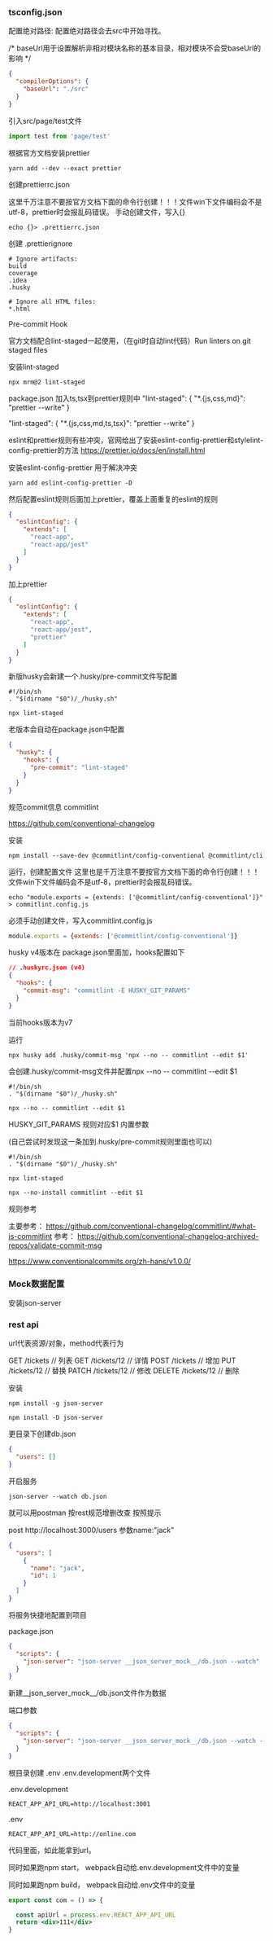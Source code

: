 


### tsconfig.json

配置绝对路径:
配置绝对路径会去src中开始寻找。

/* baseUrl用于设置解析非相对模块名称的基本目录，相对模块不会受baseUrl的影响 */

```json
{
  "compilerOptions": {
    "baseUrl": "./src"
  }
}
```

引入src/page/test文件

```ts
import test from 'page/test'
```

根据官方文档安装prettier 

```shell
yarn add --dev --exact prettier
```

创建prettierrc.json

这里千万注意不要按官方文档下面的命令行创建！！！文件win下文件编码会不是utf-8，prettier时会报乱码错误。
手动创建文件，写入{}
```shell
echo {}> .prettierrc.json
```

创建
.prettierignore
```text
# Ignore artifacts:
build
coverage
.idea
.husky

# Ignore all HTML files:
*.html
```

Pre-commit Hook

官方文档配合lint-staged一起使用，（在git时自动lint代码）Run linters on git staged files

安装lint-staged 
```shell
npx mrm@2 lint-staged
```

package.json 加入ts,tsx到prettier规则中
"lint-staged": {
"*.{js,css,md}": "prettier --write"
}

"lint-staged": {
"*.{js,css,md,ts,tsx}": "prettier --write"
}

eslint和prettier规则有些冲突，官网给出了安装eslint-config-prettier和stylelint-config-prettier的方法
https://prettier.io/docs/en/install.html

安装eslint-config-prettier 用于解决冲突

```shell
yarn add eslint-config-prettier -D
```

然后配置eslint规则后面加上prettier，覆盖上面重复的eslint的规则

```json
{
  "eslintConfig": {
    "extends": [
      "react-app",
      "react-app/jest"
    ]
  }
}
```

加上prettier

```json
{
  "eslintConfig": {
    "extends": [
      "react-app",
      "react-app/jest",
      "prettier"
    ]
  }
}
```

新版husky会新建一个.husky/pre-commit文件写配置

```text
#!/bin/sh
. "$(dirname "$0")/_/husky.sh"

npx lint-staged
```

老版本会自动在package.json中配置

```json
{
  "husky": {
    "hooks": {
      "pre-commit": "lint-staged"
    }
  }
}
```



规范commit信息 commitlint

https://github.com/conventional-changelog

安装

```shell
npm install --save-dev @commitlint/config-conventional @commitlint/cli

```

运行，创建配置文件
这里也是千万注意不要按官方文档下面的命令行创建！！！文件win下文件编码会不是utf-8，prettier时会报乱码错误。

```shell
echo "module.exports = {extends: ['@commitlint/config-conventional']}" > commitlint.config.js
```

必须手动创建文件，写入commitlint.config.js
```js
module.exports = {extends: ['@commitlint/config-conventional']}
```

husky v4版本在 package.json里面加，hooks配置如下

```json
// .huskyrc.json (v4)
{
  "hooks": {
    "commit-msg": "commitlint -E HUSKY_GIT_PARAMS"
  }
}
```

当前hooks版本为v7

运行
```shell
npx husky add .husky/commit-msg 'npx --no -- commitlint --edit $1'
```
会创建.husky/commit-msg文件并配置npx --no -- commitlint --edit $1
```text
#!/bin/sh
. "$(dirname "$0")/_/husky.sh"

npx --no -- commitlint --edit $1
```
HUSKY_GIT_PARAMS 规则对应$1 内置参数


(自己尝试时发现这一条加到.husky/pre-commit规则里面也可以)
```text
#!/bin/sh
. "$(dirname "$0")/_/husky.sh"

npx lint-staged

npx --no-install commitlint --edit $1
```


规则参考

主要参考：
https://github.com/conventional-changelog/commitlint/#what-is-commitlint
参考：
https://github.com/conventional-changelog-archived-repos/validate-commit-msg

https://www.conventionalcommits.org/zh-hans/v1.0.0/


### Mock数据配置
安装json-server


### rest api
url代表资源/对象，method代表行为

GET /tickets // 列表
GET /tickets/12 // 详情
POST /tickets // 增加
PUT /tickets/12 // 替换
PATCH /tickets/12 // 修改
DELETE /tickets/12 // 删除

安装
```shell
npm install -g json-server
```

```shell
npm install -D json-server
```
更目录下创建db.json
```json
{
  "users": []
}
```

开启服务
```shell
json-server --watch db.json
```
就可以用postman 按rest规范增删改查
按照提示

post http://localhost:3000/users 参数name:"jack"

```json
{
  "users": [
    {
      "name": "jack",
      "id": 1
    }
  ]
}
```

将服务快捷地配置到项目

package.json

```json
{
  "scripts": {
    "json-server": "json-server __json_server_mock__/db.json --watch"
  }
}
```
新建__json_server_mock__/db.json文件作为数据


端口参数
```json
{
  "scripts": {
    "json-server": "json-server __json_server_mock__/db.json --watch --port 3001"
  }
}
```


根目录创建 .env .env.development两个文件

.env.development
```text
REACT_APP_API_URL=http://localhost:3001
```

.env
```text
REACT_APP_API_URL=http://online.com
```

代码里面，如此能拿到url。

同时如果跑npm start， webpack自动给.env.development文件中的变量

同时如果跑npm build， webpack自动给.env文件中的变量

```jsx
export const com = () => {

  const apiUrl = process.env.REACT_APP_API_URL
  return <div>111</div>
}
```
